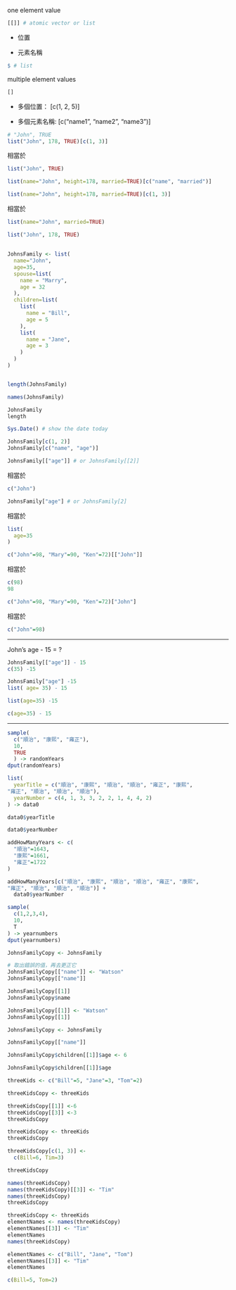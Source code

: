 
one element value

```r
[[]] # atomic vector or list
```

  * 位置
  
  * 元素名稱

```r
$ # list
```

multiple element values

```r
[]
```

  * 多個位置： [c(1, 2, 5)]

  * 多個元素名稱: [c("name1", "name2", "name3")]


```r
# "John", TRUE
list("John", 178, TRUE)[c(1, 3)]
```
相當於
```r
list("John", TRUE)
```



```r
list(name="John", height=178, married=TRUE)[c("name", "married")]
```

```r
list(name="John", height=178, married=TRUE)[c(1, 3)]
```
相當於
```r
list(name="John", married=TRUE)
```


```r
list("John", 178, TRUE)
```

##

```r
JohnsFamily <- list(
  name="John",
  age=35,
  spouse=list(
    name = "Marry",
    age = 32
  ),
  children=list(
    list(
      name = "Bill",
      age = 5
    ),
    list(
      name = "Jane",
      age = 3
    )
  )
)



```


```r
length(JohnsFamily)

names(JohnsFamily)
```

```r
JohnsFamily
length
```

```r
Sys.Date() # show the date today
```

```r
JohnsFamily[c(1, 2)]
JohnsFamily[c("name", "age")]
```

```r
JohnsFamily[["age"]] # or JohnsFamily[[2]]
```
相當於
```r
c("John")
```


```r
JohnsFamily["age"] # or JohnsFamily[2]
```
相當於
```r
list(
  age=35
)
```


```r
c("John"=98, "Mary"=90, "Ken"=72)[["John"]]
```
相當於
```r
c(98)
98
```

```r
c("John"=98, "Mary"=90, "Ken"=72)["John"]
```
相當於
```r
c("John"=98)
```


***
John's age - 15 = ?
```r
JohnsFamily[["age"]] - 15
c(35) -15
```

```r
JohnsFamily["age"] -15
list( age= 35) - 15
```


```r
list(age=35) -15 
```

```r
c(age=35) - 15
```

****

```r
sample(
  c("順治", "康熙", "雍正"),
  10,
  TRUE
  ) -> randomYears
dput(randomYears)
```


```r
list(
  yearTitle = c("順治", "康熙", "順治", "順治", "雍正", "康熙", 
"雍正", "順治", "順治", "順治"),
  yearNumber = c(4, 1, 3, 3, 2, 2, 1, 4, 4, 2)
) -> data0
```

```r
data0$yearTitle

data0$yearNumber
```


```r
addHowManyYears <- c(
  "順治"=1643,
  "康熙"=1661,
  "雍正"=1722
)
```

```r
addHowManyYears[c("順治", "康熙", "順治", "順治", "雍正", "康熙", 
"雍正", "順治", "順治", "順治")] +
  data0$yearNumber
```

```r
sample(
  c(1,2,3,4),
  10,
  T
) -> yearnumbers
dput(yearnumbers)
```


```r
JohnsFamilyCopy <- JohnsFamily
```

```r
# 取出錯誤的值，再去更正它
JohnsFamilyCopy[["name"]] <- "Watson"
JohnsFamilyCopy[["name"]]
```


```r
JohnsFamilyCopy[[1]]
JohnsFamilyCopy$name
```


```r
JohnsFamilyCopy[[1]] <- "Watson" 
JohnsFamilyCopy[[1]]
```


```r
JohnsFamilyCopy <- JohnsFamily
```

```r
JohnsFamilyCopy[["name"]]
```

```r
JohnsFamilyCopy$children[[1]]$age <- 6
```

```r
JohnsFamilyCopy$children[[1]]$age
```

```r
threeKids <- c("Bill"=5, "Jane"=3, "Tom"=2)
```

```r
threeKidsCopy <- threeKids
```

```r
threeKidsCopy[[1]] <-6
threeKidsCopy[[3]] <-3
threeKidsCopy
```

```r
threeKidsCopy <- threeKids
threeKidsCopy
```

```r
threeKidsCopy[c(1, 3)] <- 
  c(Bill=6, Tim=3)
```

```r
threeKidsCopy
```

```r
names(threeKidsCopy)
names(threeKidsCopy)[[3]] <- "Tim"
names(threeKidsCopy)
threeKidsCopy
```

```r
threeKidsCopy <- threeKids
elementNames <- names(threeKidsCopy)
elementNames[[3]] <- "Tim"
elementNames
names(threeKidsCopy)
```


```r
elementNames <- c("Bill", "Jane", "Tom")
elementNames[[3]] <- "Tim"
elementNames
```



```r
c(Bill=5, Tom=2)
```








  